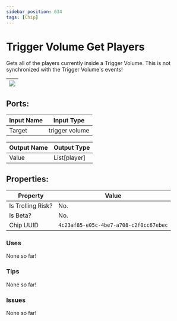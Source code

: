 ```yaml
---
sidebar_position: 634
tags: [Chip]
---
```


# Trigger Volume Get Players


Gets all of the players currently inside a Trigger Volume. This is not synchronized with the Trigger Volume's events!

| ![](https://images-ext-2.discordapp.net/external/MPmIaQzlEPmgGWlgi-WxBBXt0Bjv_zWPkg1y1f_sy3s/https/www.recroomcircuits.com/image/circuit/absolute-value?width=206&height=108) |
|-----|

## Ports:

| Input Name | Input Type |
|-----------|-----------|
| Target | trigger volume |

| Output Name | Output Type |
|-----------|-----------|
| Value | List[player] |

## Properties:

| Property  | Value |
|-------------------|-----------|
| Is Trolling Risk? | No. |
| Is Beta? | No. |
| Chip UUID | `4c23af85-e05c-4be7-a708-c2f0cc67ebec` |

### Uses

None so far!

### Tips

None so far!

### Issues

None so far!